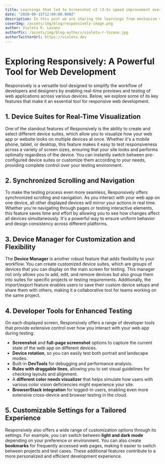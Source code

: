 ```yaml
---
title: Learnings that led to Screenshot v2 (3-5x speed improvement over v1)
date: "2020-09-15T12:00:00.000Z"
description: In this post we are sharing the learnings from mechanism v1 that laid the base for v2.
coverImg: /assets/img/blog/responsively-image.png
author: Violeta R. Lozano
authorPic: /assets/img/blog-authors/violeta-r-lozano.jpg
authorTwitterUrl: https://violeta.dev
---
```


# Exploring Responsively: A Powerful Tool for Web Development

Responsively is a versatile tool designed to simplify the workflow of developers and designers by enabling real-time previews and testing of web applications across various devices. Below, we explore some of its key features that make it an essential tool for responsive web development.

## 1. Device Suites for Real-Time Visualization
One of the standout features of Responsively is the ability to create and select different device suites, which allow you to visualize how your web app or website looks on multiple devices at once. Whether it's a mobile phone, tablet, or desktop, this feature makes it easy to test responsiveness across a variety of screen sizes, ensuring that your site looks and performs optimally regardless of the device. You can instantly switch between pre-configured device suites or customize them according to your needs, providing complete control over your testing environment.

## 2. Synchronized Scrolling and Navigation
To make the testing process even more seamless, Responsively offers synchronized scrolling and navigation. As you interact with your web app on one device, all other displayed devices will mirror your actions in real time. Whether you're navigating through pages or testing interactive elements, this feature saves time and effort by allowing you to see how changes affect all devices simultaneously. It's a powerful way to ensure uniform behavior and design consistency across different platforms.

## 3. Device Manager for Customization and Flexibility
The **Device Manager** is another robust feature that adds flexibility to your workflow. You can create customized device suites, which are groups of devices that you can display on the main screen for testing. This manager not only allows you to add, edit, and remove devices but also group them into suites for specific projects or testing requirements. Additionally, the import/export feature enables users to save their custom device setups and share them with others, making it a collaborative tool for teams working on the same project.

## 4. Developer Tools for Enhanced Testing
On each displayed screen, Responsively offers a range of developer tools that provide extensive control over how you interact with your web app during testing:

- **Screenshot** and **full-page screenshot** options to capture the current state of the web app on different devices.
- **Device rotation**, so you can easily test both portrait and landscape modes.
- Built-in **DevTools** for debugging and performance analysis.
- **Rules with draggable lines**, allowing you to set visual guidelines for checking layouts and alignment.
- A **different color needs visualizer** that helps simulate how users with various color vision deficiencies might experience your site.
- **BrowserStack integration** for logged-in users, enabling even more extensive cross-device and browser testing in the cloud.

## 5. Customizable Settings for a Tailored Experience
Responsively also offers a wide range of customization options through its settings. For example, you can switch between **light and dark mode** depending on your preference or environment. You can also create **bookmarks** for frequently accessed web pages, making it easier to switch between projects and test cases. These additional features contribute to a more personalized and efficient development experience.
